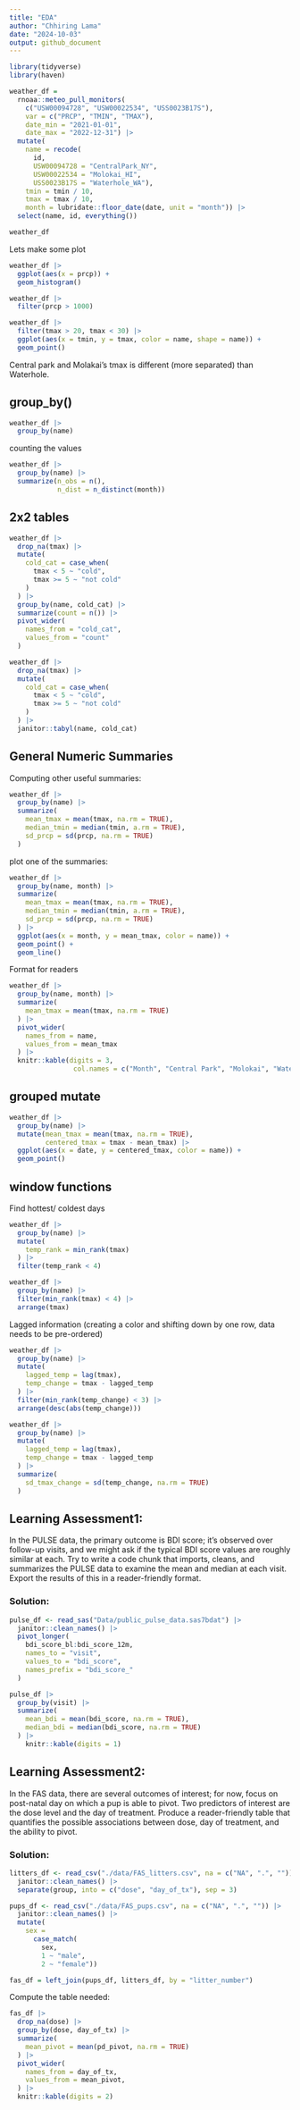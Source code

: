```yaml
---
title: "EDA"
author: "Chhiring Lama"
date: "2024-10-03"
output: github_document
---
```


```r
library(tidyverse)
library(haven)
```

```r
weather_df = 
  rnoaa::meteo_pull_monitors(
    c("USW00094728", "USW00022534", "USS0023B17S"),
    var = c("PRCP", "TMIN", "TMAX"), 
    date_min = "2021-01-01",
    date_max = "2022-12-31") |>
  mutate(
    name = recode(
      id, 
      USW00094728 = "CentralPark_NY", 
      USW00022534 = "Molokai_HI",
      USS0023B17S = "Waterhole_WA"),
    tmin = tmin / 10,
    tmax = tmax / 10,
    month = lubridate::floor_date(date, unit = "month")) |>
  select(name, id, everything())

weather_df
```

Lets make some plot
```r
weather_df |> 
  ggplot(aes(x = prcp)) +
  geom_histogram()
```

```r
weather_df |>
  filter(prcp > 1000)
```

```r
weather_df |> 
  filter(tmax > 20, tmax < 30) |> 
  ggplot(aes(x = tmin, y = tmax, color = name, shape = name)) +
  geom_point()
```

Central park and Molakai's tmax is different (more separated) than Waterhole. 

## group_by()

```r
weather_df |> 
  group_by(name)
```

counting the values
```r
weather_df |> 
  group_by(name) |> 
  summarize(n_obs = n(), 
            n_dist = n_distinct(month))
```

## 2x2 tables

```r
weather_df |> 
  drop_na(tmax) |> 
  mutate(
    cold_cat = case_when(
      tmax < 5 ~ "cold", 
      tmax >= 5 ~ "not cold"
    )
  ) |> 
  group_by(name, cold_cat) |> 
  summarize(count = n()) |> 
  pivot_wider(
    names_from = "cold_cat",
    values_from = "count"
  )
```

```r
weather_df |> 
  drop_na(tmax) |> 
  mutate(
    cold_cat = case_when(
      tmax < 5 ~ "cold", 
      tmax >= 5 ~ "not cold"
    )
  ) |> 
  janitor::tabyl(name, cold_cat)
```

## General Numeric Summaries

Computing other useful summaries:
```r
weather_df |> 
  group_by(name) |> 
  summarize(
    mean_tmax = mean(tmax, na.rm = TRUE), 
    median_tmin = median(tmin, a.rm = TRUE), 
    sd_prcp = sd(prcp, na.rm = TRUE)
  )
```

plot one of the summaries: 
```r
weather_df |> 
  group_by(name, month) |> 
  summarize(
    mean_tmax = mean(tmax, na.rm = TRUE), 
    median_tmin = median(tmin, a.rm = TRUE), 
    sd_prcp = sd(prcp, na.rm = TRUE)
  ) |> 
  ggplot(aes(x = month, y = mean_tmax, color = name)) +
  geom_point() +
  geom_line()
```

Format for readers
```r
weather_df |> 
  group_by(name, month) |> 
  summarize(
    mean_tmax = mean(tmax, na.rm = TRUE)
  ) |> 
  pivot_wider(
    names_from = name,
    values_from = mean_tmax
  ) |> 
  knitr::kable(digits = 3, 
                col.names = c("Month", "Central Park", "Molokai", "Waterhole"))
```

## grouped mutate
```r
weather_df |> 
  group_by(name) |> 
  mutate(mean_tmax = mean(tmax, na.rm = TRUE), 
         centered_tmax = tmax - mean_tmax) |> 
  ggplot(aes(x = date, y = centered_tmax, color = name)) +
  geom_point()
```

## window functions

Find hottest/ coldest days
```r
weather_df |> 
  group_by(name) |> 
  mutate(
    temp_rank = min_rank(tmax)
  ) |> 
  filter(temp_rank < 4)

weather_df |> 
  group_by(name) |> 
  filter(min_rank(tmax) < 4) |> 
  arrange(tmax)
```

Lagged information (creating a color and shifting down by one row, data needs to be pre-ordered)
```r
weather_df |> 
  group_by(name) |> 
  mutate(
    lagged_temp = lag(tmax), 
    temp_change = tmax - lagged_temp
  ) |> 
  filter(min_rank(temp_change) < 3) |> 
  arrange(desc(abs(temp_change)))
```

```r
weather_df |> 
  group_by(name) |> 
  mutate(
    lagged_temp = lag(tmax), 
    temp_change = tmax - lagged_temp
  ) |> 
  summarize(
    sd_tmax_change = sd(temp_change, na.rm = TRUE)
  )
```

## Learning Assessment1: 
In the PULSE data, the primary outcome is BDI score; it’s observed over follow-up visits, and we might ask if the typical BDI score values are roughly similar at each. Try to write a code chunk that imports, cleans, and summarizes the PULSE data to examine the mean and median at each visit. Export the results of this in a reader-friendly format.

### Solution:

```r
pulse_df <- read_sas("Data/public_pulse_data.sas7bdat") |> 
  janitor::clean_names() |> 
  pivot_longer(
    bdi_score_bl:bdi_score_12m, 
    names_to = "visit", 
    values_to = "bdi_score", 
    names_prefix = "bdi_score_"
  )

pulse_df |> 
  group_by(visit) |> 
  summarize(
    mean_bdi = mean(bdi_score, na.rm = TRUE), 
    median_bdi = median(bdi_score, na.rm = TRUE)
  ) |> 
    knitr::kable(digits = 1)
```

## Learning Assessment2: 
In the FAS data, there are several outcomes of interest; for now, focus on post-natal day on which a pup is able to pivot. Two predictors of interest are the dose level and the day of treatment. Produce a reader-friendly table that quantifies the possible associations between dose, day of treatment, and the ability to pivot.

### Solution:
```r
litters_df <- read_csv("./data/FAS_litters.csv", na = c("NA", ".", "")) |>
  janitor::clean_names() |> 
  separate(group, into = c("dose", "day_of_tx"), sep = 3)

pups_df <- read_csv("./data/FAS_pups.csv", na = c("NA", ".", "")) |>
  janitor::clean_names() |>
  mutate(
    sex = 
      case_match(
        sex, 
        1 ~ "male", 
        2 ~ "female"))

fas_df = left_join(pups_df, litters_df, by = "litter_number") 
```

Compute the table needed:
```r
fas_df |> 
  drop_na(dose) |> 
  group_by(dose, day_of_tx) |> 
  summarize(
    mean_pivot = mean(pd_pivot, na.rm = TRUE)
  ) |> 
  pivot_wider(
    names_from = day_of_tx, 
    values_from = mean_pivot, 
  ) |> 
  knitr::kable(digits = 2)
```




